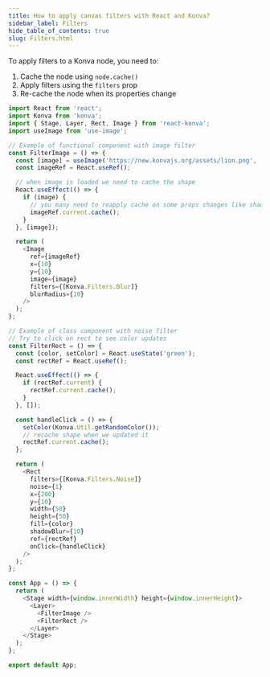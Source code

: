 ```yaml
---
title: How to apply canvas filters with React and Konva?
sidebar_label: Filters
hide_table_of_contents: true
slug: Filters.html
---
```



To apply filters to a Konva node, you need to:
1. Cache the node using `node.cache()`
2. Apply filters using the `filters` prop
3. Re-cache the node when its properties change

```js live react
import React from 'react';
import Konva from 'konva';
import { Stage, Layer, Rect, Image } from 'react-konva';
import useImage from 'use-image';

// Example of functional component with image filter
const FilterImage = () => {
  const [image] = useImage('https://new.konvajs.org/assets/lion.png', 'anonymous');
  const imageRef = React.useRef();

  // when image is loaded we need to cache the shape
  React.useEffect(() => {
    if (image) {
      // you many need to reapply cache on some props changes like shadow, stroke, etc.
      imageRef.current.cache();
    }
  }, [image]);

  return (
    <Image
      ref={imageRef}
      x={10}
      y={10}
      image={image}
      filters={[Konva.Filters.Blur]}
      blurRadius={10}
    />
  );
};

// Example of class component with noise filter
// Try to click on rect to see color updates
const FilterRect = () => {
  const [color, setColor] = React.useState('green');
  const rectRef = React.useRef();

  React.useEffect(() => {
    if (rectRef.current) {
      rectRef.current.cache();
    }
  }, []);

  const handleClick = () => {
    setColor(Konva.Util.getRandomColor());
    // recache shape when we updated it
    rectRef.current.cache();
  };

  return (
    <Rect
      filters={[Konva.Filters.Noise]}
      noise={1}
      x={200}
      y={10}
      width={50}
      height={50}
      fill={color}
      shadowBlur={10}
      ref={rectRef}
      onClick={handleClick}
    />
  );
};

const App = () => {
  return (
    <Stage width={window.innerWidth} height={window.innerHeight}>
      <Layer>
        <FilterImage />
        <FilterRect />
      </Layer>
    </Stage>
  );
};

export default App;
```
